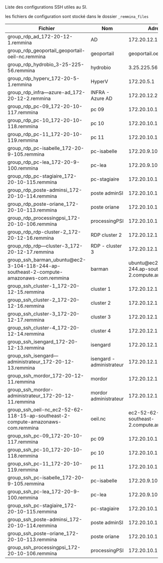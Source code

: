 Liste des configurations   SSH utiles au SI.

les fichiers de configuration sont stocké dans le dossier `_remmina_files` 

| Fichier | Nom | Adresse IP | Utilisateur |
|---------|-----|------------|-------------|
| group_rdp_ad_172-20-12-1.remmina | AD | 172.20.12.1 | administrateur |
| group_rdp_geoportail_geoportail-oeil-nc.remmina | geoportail | geoportail.oeil.nc | admsig |
| group_rdp_hydrobio_3-25-225-56.remmina | hydrobio | 3.25.225.56 | Administrator |
| group_rdp_hyperv_172-20-5-1.remmina | HyperV | 172.20.5.1 | administrateur |
| group_rdp_infra---azure-ad_172-20-12-2.remmina | INFRA - Azure AD | 172.20.12.2 | administrateur |
| group_rdp_pc-09_172-20-10-117.remmina | pc 09 | 172.20.10.117 | administrateur |
| group_rdp_pc-10_172-20-10-118.remmina | pc 10 | 172.20.10.118 | administrateur |
| group_rdp_pc-11_172-20-10-119.remmina | pc 11 | 172.20.10.119 | oeil\\administrateur |
| group_rdp_pc-isabelle_172-20-9-105.remmina | pc-isabelle | 172.20.9.105 | administrateur |
| group_rdp_pc-lea_172-20-9-100.remmina | pc-lea | 172.20.9.100 | administrateur |
| group_rdp_pc-stagiaire_172-20-10-115.remmina | pc-stagiaire | 172.20.10.115 | administrateur |
| group_rdp_poste-adminsi_172-20-10-114.remmina | poste adminSI | 172.20.10.114 | administrateur |
| group_rdp_poste-oriane_172-20-10-113.remmina | poste oriane | 172.20.10.113 | administrateur |
| group_rdp_processingpsi_172-20-10-106.remmina | processingPSI | 172.20.10.106 | administrateur |
| group_rdp_rdp-cluster-2_172-20-12-16.remmina | RDP cluster 2 | 172.20.12.16 | administrateur |
| group_rdp_rdp---cluster-3_172-20-12-17.remmina | RDP - cluster 3 | 172.20.12.17 | administrateur |
| group_ssh_barman_ubuntu@ec2-3-104-118-244-ap-southeast-2-compute-amazonaws-com.remmina | barman | ubuntu@ec2-3-104-118-244.ap-southeast-2.compute.amazonaws.com | ubuntu |
| group_ssh_cluster-1_172-20-12-15.remmina | cluster 1 | 172.20.12.15 | administrateur |
| group_ssh_cluster-2_172-20-12-16.remmina | cluster 2 | 172.20.12.16 | administrateur |
| group_ssh_cluster-3_172-20-12-17.remmina | cluster 3 | 172.20.12.17 | administrateur |
| group_ssh_cluster-4_172-20-12-14.remmina | cluster 4 | 172.20.12.14 | administrateur |
| group_ssh_isengard_172-20-12-13.remmina | isengard | 172.20.12.13 | frodon |
| group_ssh_isengard---administrateur_172-20-12-13.remmina | isengard - administrateur | 172.20.12.13 | administrateur |
| group_ssh_mordor_172-20-12-11.remmina | mordor | 172.20.12.11 | frodon |
| group_ssh_mordor-administrateur_172-20-12-11.remmina | mordor administrateur | 172.20.12.11 | administrateur |
| group_ssh_oeil-nc_ec2-52-62-118-15-ap-southeast-2-compute-amazonaws-com.remmina | oeil.nc | ec2-52-62-118-15.ap-southeast-2.compute.amazonaws.com | ubuntu |
| group_ssh_pc-09_172-20-10-117.remmina | pc 09 | 172.20.10.117 | oeil\\administrateur |
| group_ssh_pc-10_172-20-10-118.remmina | pc 10 | 172.20.10.118 | oeil\\administrateur |
| group_ssh_pc-11_172-20-10-119.remmina | pc 11 | 172.20.10.119 | oeil\\administrateur |
| group_ssh_pc-isabelle_172-20-9-105.remmina | pc-isabelle | 172.20.9.105 | oeil\\administrateur |
| group_ssh_pc-lea_172-20-9-100.remmina | pc-lea | 172.20.9.100 | oeil\\administrateur |
| group_ssh_pc-stagiaire_172-20-10-115.remmina | pc-stagiaire | 172.20.10.115 | oeil\\administrateur |
| group_ssh_poste-adminsi_172-20-10-114.remmina | poste adminSI | 172.20.10.114 | administrateur |
| group_ssh_poste-oriane_172-20-10-113.remmina | poste oriane | 172.20.10.113 | administrateur |
| group_ssh_processingpsi_172-20-10-106.remmina | processingPSI | 172.20.10.106 | oeil\\administrateur |